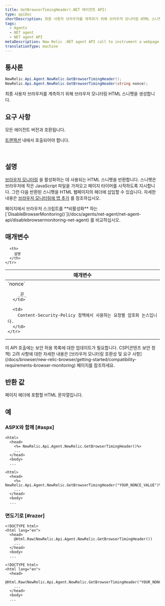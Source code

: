 ```yaml
---
title: GetBrowserTimingHeader(.NET 에이전트 API)
type: apiDoc
shortDescription: 최종 사용자 브라우저를 계측하기 위해 브라우저 모니터링 HTML 스니펫을 생성합니다.
tags:
  - Agents
  - NET agent
  - NET agent API
metaDescription: New Relic .NET agent API call to instrument a webpage with browser.
translationType: machine
---
```


## 통사론

```cs
NewRelic.Api.Agent.NewRelic.GetBrowserTimingHeader();
NewRelic.Api.Agent.NewRelic.GetBrowserTimingHeader(string nonce);
```

최종 사용자 브라우저를 계측하기 위해 브라우저 모니터링 HTML 스니펫을 생성합니다.

## 요구 사항

모든 에이전트 버전과 호환됩니다.

[트랜잭션](/docs/accounts-partnerships/education/getting-started-new-relic/glossary#transaction) 내에서 호출되어야 합니다.

 

## 설명

[브라우저 모니터링](/docs/browser/new-relic-browser/getting-started/new-relic-browser) 을 활성화하는 데 사용되는 HTML 스니펫을 반환합니다. 스니펫은 브라우저에 작은 JavaScript 파일을 가져오고 페이지 타이머를 시작하도록 지시합니다. 그런 다음 반환된 스니펫을 HTML 웹페이지의 헤더에 삽입할 수 있습니다. 자세한 내용은 [브라우저 모니터링에 앱 추가](/docs/browser/new-relic-browser/installation-configuration/adding-apps-new-relic-browser) 를 참조하십시오.

<Callout variant="tip">
  페이지에서 브라우저 스크립트를 **비활성화** 하는 [`DisableBrowserMonitoring()`](/docs/agents/net-agent/net-agent-api/disablebrowsermonitoring-net-agent) 를 비교하십시오.
</Callout>

## 매개변수

<table>
  <thead>
    <tr>
      <th width="25%">
        매개변수
      </th>

      <th>
        설명
      </th>
    </tr>
  </thead>

  <tbody>
    <tr>
      <td>
        `nonce`

        _끈_
      </td>

      <td>
        Content-Security-Policy 정책에서 사용하는 요청별 암호화 논스입니다.
      </td>
    </tr>
  </tbody>
</table>

<Callout variant="tip">
  이 API 호출에는 보안 허용 목록에 대한 업데이트가 필요합니다. CSP(콘텐츠 보안 정책) 고려 사항에 대한 자세한 내용은 [브라우저 모니터링 호환성 및 요구 사항](/docs/browser/new-relic-browser/getting-started/compatibility-requirements-browser-monitoring) 페이지를 참조하세요.
</Callout>

## 반환 값

페이지 헤더에 포함할 HTML 문자열입니다.

## 예

### ASPX와 함께 [#aspx]

```aspnet
<html>
  <head>
    <%= NewRelic.Api.Agent.NewRelic.GetBrowserTimingHeader()%>
    ...
  </head>
  <body>
  ...
```

```aspnet
<html>
  <head>
    <%= NewRelic.Api.Agent.NewRelic.GetBrowserTimingHeader("YOUR_NONCE_VALUE")%>
    ...
  </head>
  <body>
  ...
```

### 면도기로 [#razor]

```razor
<!DOCTYPE html>
<html lang="en">
  <head>
    @Html.Raw(NewRelic.Api.Agent.NewRelic.GetBrowserTimingHeader())
    ...
  </head>
  <body>
  ...
```

```razor
<!DOCTYPE html>
<html lang="en">
  <head>
    @Html.Raw(NewRelic.Api.Agent.NewRelic.GetBrowserTimingHeader("YOUR_NONCE_VALUE"))
    ...
  </head>
  <body>
  ...
```